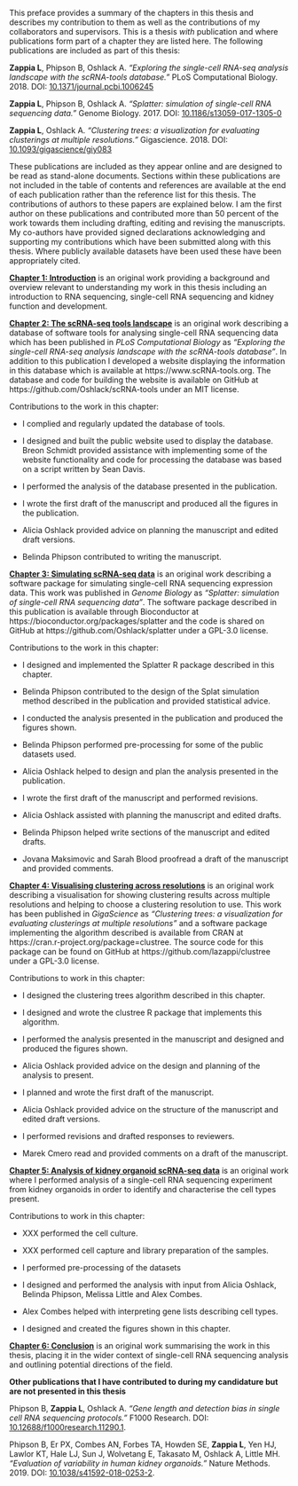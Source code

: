 This preface provides a summary of the chapters in this thesis and describes my
contribution to them as well as the contributions of my collaborators and
supervisors. This is a thesis _with_ publication and where publications form
part of a chapter they are listed here. The following publications are included
as part of this thesis:

**Zappia L**, Phipson B, Oshlack A. _"Exploring the single-cell RNA-seq
analysis landscape with the scRNA-tools database."_ PLoS Computational
Biology. 2018. DOI:
[10.1371/journal.pcbi.1006245](https://doi.org/10.1371/journal.pcbi.1006245)

**Zappia L**, Phipson B, Oshlack A. _"Splatter: simulation of single-cell RNA
sequencing data."_ Genome Biology. 2017. DOI:
[10.1186/s13059-017-1305-0](https://doi.org/10.1186/s13059-017-1305-0)

**Zappia L**, Oshlack A. _"Clustering trees: a visualization for evaluating
clusterings at multiple resolutions."_ Gigascience. 2018. DOI:
[10.1093/gigascience/giy083](https://doi.org/10.1093/gigascience/giy083)

These publications are included as they appear online and are designed to be
read as stand-alone documents. Sections within these publications are not
included in the table of contents and references are available at the end of
each publication rather than the reference list for this thesis. The
contributions of authors to these papers are explained below. I am the first
author on these publications and contributed more than 50 percent of the work
towards them including drafting, editing and revising the manuscripts. My
co-authors have provided signed declarations acknowledging and supporting my
contributions which have been submitted along with this thesis. Where publicly
available datasets have been used these have been appropriately cited.

**[Chapter 1: Introduction](#introduction)** is an original work providing a
background and overview relevant to understanding my work in this thesis
including an introduction to RNA sequencing, single-cell RNA sequencing and
kidney function and development.

**[Chapter 2: The scRNA-seq tools landscape](#tools)** is an original work
describing a database of software tools for analysing single-cell RNA
sequencing data which has been published in _PLoS Computational Biology_ as
_"Exploring the single-cell RNA-seq analysis landscape with the scRNA-tools
database"_. In addition to this publication I developed a website displaying
the information in this database which is available at
https://www.scRNA-tools.org. The database and code for building the website is
available on GitHub at https://github.com/Oshlack/scRNA-tools under an MIT
license.

Contributions to the work in this chapter:

* I complied and regularly updated the database of tools.

* I designed and built the public website used to display the database. Breon
  Schmidt provided assistance with implementing some of the website
  functionality and code for processing the database was based on a script
  written by Sean Davis.

* I performed the analysis of the database presented in the publication.

* I wrote the first draft of the manuscript and produced all the figures in the
  publication.

* Alicia Oshlack provided advice on planning the manuscript and edited draft
  versions.

* Belinda Phipson contributed to writing the manuscript.

**[Chapter 3: Simulating scRNA-seq data](#simulation)** is an original work
describing a software package for simulating single-cell RNA sequencing
expression data. This work was published in _Genome Biology_ as _"Splatter:
simulation of single-cell RNA sequencing data"_. The software package described
in this publication is available through Bioconductor at
https://bioconductor.org/packages/splatter and the code is shared on GitHub at
https://github.com/Oshlack/splatter under a GPL-3.0 license.

Contributions to the work in this chapter:

* I designed and implemented the Splatter R package described in this chapter.

* Belinda Phipson contributed to the design of the Splat simulation method
  described in the publication and provided statistical advice.

* I conducted the analysis presented in the publication and produced the figures
  shown.

* Belinda Phipson performed pre-processing for some of the public datasets used.

* Alicia Oshlack helped to design and plan the analysis presented in the
  publication.

* I wrote the first draft of the manuscript and performed revisions.

* Alicia Oshlack assisted with planning the manuscript and edited drafts.

* Belinda Phipson helped write sections of the manuscript and edited drafts.

* Jovana Maksimovic and Sarah Blood proofread a draft of the manuscript and
  provided comments.

**[Chapter 4: Visualising clustering across resolutions](#clust-trees)** is an
original work describing a visualisation for showing clustering results across
multiple resolutions and helping to choose a clustering resolution to use. This
work has been published in _GigaScience_ as _"Clustering trees: a visualization
for evaluating clusterings at multiple resolutions"_ and a software package
implementing the algorithm described is available from CRAN at
https://cran.r-project.org/package=clustree. The source code for this package
can be found on GitHub at https://github.com/lazappi/clustree under a GPL-3.0
license.

Contributions to work in this chapter:

* I designed the clustering trees algorithm described in this chapter.

* I designed and wrote the clustree R package that implements this algorithm.

* I performed the analysis presented in the manuscript and designed and produced
  the figures shown.

* Alicia Oshlack provided advice on the design and planning of the analysis to
  present.

* I planned and wrote the first draft of the manuscript.

* Alicia Oshlack provided advice on the structure of the manuscript and edited
  draft versions.

* I performed revisions and drafted responses to reviewers.

* Marek Cmero read and provided comments on a draft of the manuscript.

**[Chapter 5: Analysis of kidney organoid scRNA-seq data](#analysis)** is an
original work where I performed analysis of a single-cell RNA sequencing
experiment from kidney organoids in order to identify and characterise the cell
types present.

Contributions to work in this chapter:

* XXX performed the cell culture.

* XXX performed cell capture and library preparation of the samples.

* I performed pre-processing of the datasets

* I designed and performed the analysis with input from Alicia Oshlack, Belinda
  Phipson, Melissa Little and Alex Combes.

* Alex Combes helped with interpreting gene lists describing cell types.

* I designed and created the figures shown in this chapter.

**[Chapter 6: Conclusion](#conclusion)** is an original work summarising the
work in this thesis, placing it in the wider context of single-cell RNA
sequencing analysis and outlining potential directions of the field.

**Other publications that I have contributed to during my candidature but are
not presented in this thesis**

Phipson B, **Zappia L**, Oshlack A. _"Gene length and detection bias in single
cell RNA sequencing protocols."_ F1000 Research. DOI:
[10.12688/f1000research.11290.1](https://doi.org/10.12688/f1000research.11290.1).

Phipson B, Er PX, Combes AN, Forbes TA, Howden SE, **Zappia L**, Yen HJ, Lawlor
KT, Hale LJ, Sun J, Wolvetang E, Takasato M, Oshlack A, Little MH. _"Evaluation
of variability in human kidney organoids."_ Nature Methods. 2019. DOI:
[10.1038/s41592-018-0253-2](http://dx.doi.org/10.1038/s41592-018-0253-2).
